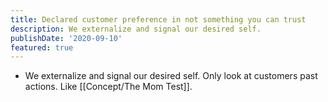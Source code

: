 ```yaml
---
title: Declared customer preference in not something you can trust
description: We externalize and signal our desired self.
publishDate: '2020-09-10'
featured: true
---
```

- We externalize and signal our desired self. Only look at customers past actions. Like [[Concept/The Mom Test]].
